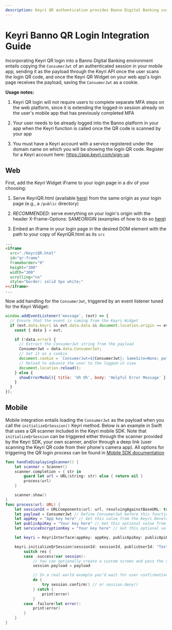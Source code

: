 ```yaml
---
description: Keyri QR authentication provides Banno Digital Banking customers with a secure, easy-to-use, and convenient authentication system for their end-users.
---
```


# Keyri Banno QR Login Integration Guide

Incorporating Keyri QR login into a Banno Digital Banking environment entails copying the `ConsumerJwt` of an authenticated session in your mobile app, sending it as the payload through the Keyri API once the user scans the login QR code, and once the Keyri QR Widget on your web app's login page receives the payload, saving the `ConsumerJwt` as a cookie.

**Usage notes:**

1.  Keyri QR login will not require users to complete separate MFA steps on the web platform, since it is extending the logged-in session already on the user's mobile app that has previously completed MFA

2.  Your user needs to be already logged into the Banno platform in your app when the Keyri function is called once the QR code is scanned by your app

3.  You must have a Keyri account with a service registered under the domain name on which you will be showing the login QR code. Register for a Keyri account here: https://app.keyri.com/sign-up

## Web

First, add the Keyri Widget iFrame to your login page in a div of your choosing:

1.  Serve KeyriQR.html (available [here](https://raw.githubusercontent.com/Keyri-Co/library-keyri-connect/main/KeyriQR.html)) from the same origin as your login page (e.g., a `/public` directory)

2.  _RECOMMENDED_: serve everything on your login's origin with the header X-Frame-Options: SAMEORIGIN (examples of how to do so [here](https://developer.mozilla.org/en-US/docs/Web/HTTP/Headers/X-Frame-Options#examples))[﻿](https://developer.mozilla.org/en-US/docs/Web/HTTP/Headers/X-Frame-Options#examples)

3.  Embed an iframe in your login page in the desired DOM element with the path to your copy of KeyriQR.html as its `src`

```html copy
...
<iframe
  src="./KeyriQR.html"
  id="qr-frame"
  frameborder="0"
  height="300"
  width="300"
  scrolling="no"
  style="border: solid 5px white;"
></iframe>
...
```

Now add handling for the `ConsumerJwt`, triggered by an event listener tuned for the Keyri Widget:

```javascript copy
window.addEventListener('message', (evt) => {
  // Ensure that the event is coming from the Keyri Widget
  if (evt.data.keyri && evt.data.data && document.location.origin == evt.origin) {
    const { data } = evt;

    if (!data.error) {
      // Extract the ConsumerJwt string from the payload
      ConsumerJwt = data.data.ConsumerJwt;
      // Set it as a cookie
      document.cookie = `ConsumerJwt=${ConsumerJwt}; SameSite=None; path=/; Secure`;
      // Reload to advance the user to the logged-in view
      document.location.reload();
    } else {
      showErrorModal({ title: 'Uh Oh', body: 'Helpful Error Message' });
    }
  }
});
```

## Mobile

Mobile integration entails loading the `ConsumerJwt` as the payload when you call the `initializeQrSession()` Keyri method. Below is an example in Swift that uses a QR scanner included in the Keyri mobile SDK. Note that `initializeQrSession` can be triggered either through the scanner provided by the Keyri SDK, your own scanner, and/or through a deep link (user scanning the Keyri QR code from their phone's camera app). All options for triggering the QR login process can be found in [Mobile SDK documentation](/mobile-sdks)

```swift copy
func handleDisplayingScanner() {
    let scanner = Scanner()
    scanner.completion = { str in
        guard let url = URL(string: str) else { return nil }
        process(url)
    }

    scanner.show()
}
func process(url: URL) {
    let sessionId = URLComponents(url: url, resolvingAgainstBaseURL: true)?.queryItems?.first(where: { $0.name == "sessionId" })?.value ?? ""
    let payload = ConsumerJwt // Define ConsumerJwt before this function by extracting it from your app storage or environment
    let appKey = "App key here" // Get this value from the Keyri Developer Portal
    let publicApiKey = "Your key here" // Get this optional value from the Keyri Developer Portal
    let serviceEncryptionKey = "Your key here" // Get this optional value from the Keyri Developer Portal

    let keyri = KeyriInterface(appKey: appKey, publicApiKey: publicApiKey, serviceEncryptionKey: serviceEncryptionKey) // Be sure to import the SDK at the top of the file

    keyri.initializeQrSession(sessionId: sessionId, publicUserId: "TestUser") { res in
        switch res {
        case .success(var session):
            // You can optionally create a custom screen and pass the session ID there. We recommend this approach for large enterprises
            session.payload = payload

            // In a real world example you’d wait for user confirmation first
            do {
                try session.confirm() // or session.deny()
            } catch {
                print(error)
            }
        case .failure(let error):
            print(error)
        }
    }
}
```
